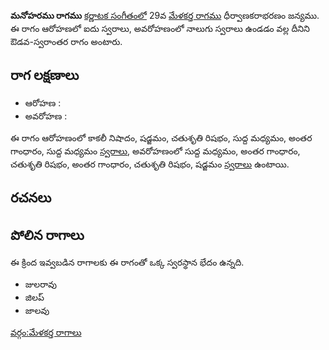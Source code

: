 {{Infobox ragam
	| name          	= మనోహరము
	| synonym	    	= 
	| mela          	= 
	| chakra        	= 
	| janaka        	= 
	| type          	= ఔడవ-స్వరాంతర
	| arohanam      	= {{svaraC|N3|S|R2|M1|G3|M1}} 
	| avarohanam    	= {{svaraC|M1|G3|R2|G3|R2|S}}
	| jeeva         	=
	| chhaya        	=
	| nyasa         	=
	| vishesha      	= 
	| equivalent  		= 
}}
{{కర్ణాటక సంగీత రాగాలు}}
'''మనోహరము రాగము''' [[కర్ణాటక సంగీతం]]లో 29వ [[మేళకర్త రాగము]] ధీర్వాణకరాభరణం జన్యము.  ఈ రాగం ఆరోహణలో ఐదు స్వరాలు, అవరోహణంలో నాలుగు స్వరాలు ఉండడం వల్ల దీనిని ఔడవ-స్వరాంతర రాగం అంటారు.


==రాగ లక్షణాలు==


* ఆరోహణ : {{svaraC|N3|S|R2|M1|G3|M1}} 
* అవరోహణ : {{svaraC|M1|G3|R2|G3|R2|S}}

ఈ రాగం ఆరోహణంలో కాకలీ నిషాదం, షడ్జమం, చతుశృతి రిషభం, సుద్ద మధ్యమం, అంతర గాంధారం, సుద్ద మధ్యమం [[స్వరాలు]], అవరోహణంలో సుద్ద మధ్యమం, అంతర గాంధారం, చతుశృతి రిషభం, అంతర గాంధారం, చతుశృతి రిషభం, షడ్జమం [[స్వరాలు]] ఉంటాయి.

==రచనలు==



==పోలిన రాగాలు==
ఈ క్రింద ఇవ్వబడిన రాగాలకు ఈ రాగంతో ఒక్క స్వరస్థాన భేదం ఉన్నది.
* జులరావు
* జిలప్
* జాలవు



[[వర్గం:మేళకర్త రాగాలు]]